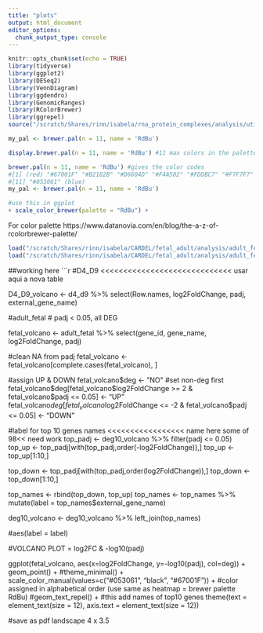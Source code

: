 ```yaml
---
title: "plots"
output: html_document
editor_options: 
  chunk_output_type: console
---
```


```r
knitr::opts_chunk$set(echo = TRUE)
library(tidyverse)
library(ggplot2)
library(DESeq2)
library(VennDiagram)
library(ggdendro)
library(GenomicRanges)
library(RColorBrewer)
library(ggrepel)
source("/scratch/Shares/rinn/isabela/rna_protein_complexes/analysis/util/_plot_theme.R")

my_pal <- brewer.pal(n = 11, name = 'RdBu')
```


```r
display.brewer.pal(n = 11, name = 'RdBu') #11 max colors in the palette

brewer.pal(n = 11, name = 'RdBu') #gives the color codes
#[1] (red) "#67001F" "#B2182B" "#D6604D" "#F4A582" "#FDDBC7" "#F7F7F7" "#D1E5F0" "#92C5DE" "#4393C3" #"#2166AC"
#[11] "#053061" (blue)
my_pal <- brewer.pal(n = 11, name = 'RdBu')

#use this in ggplot
+ scale_color_brewer(palette = "RdBu") +
```

For color palette https://www.datanovia.com/en/blog/the-a-z-of-rcolorbrewer-palette/

```r
load("/scratch/Shares/rinn/isabela/CARDEL/fetal_adult/analysis/adult_fetal.RData")
load("/scratch/Shares/rinn/isabela/CARDEL/fetal_adult/analysis/adult_fetal_d4_d9_results.RData")
```

##working here
```r

#D4_D9 <<<<<<<<<<<<<<<<<<<<<<<<<<<<< usar aqui a nova table

D4_D9_volcano <- d4_d9 %>%
  select(Row.names, log2FoldChange, padj, external_gene_name)


#adult_fetal
# padj < 0.05, all DEG

fetal_volcano <- adult_fetal %>%
  select(gene_id, gene_name, log2FoldChange, padj)

#clean NA from padj
fetal_volcano <- fetal_volcano[complete.cases(fetal_volcano), ]

#assign UP & DOWN
fetal_volcano$deg <- "NO" #set non-deg first
fetal_volcano$deg[fetal_volcano$log2FoldChange >= 2 & fetal_volcano$padj <= 0.05] <- "UP"
fetal_volcano$deg[fetal_volcano$log2FoldChange <= -2 & fetal_volcano$padj <= 0.05] <- "DOWN"

#label for top 10 genes names <<<<<<<<<<<<<<<<< name here some of 98<< need work
top_padj <- deg10_volcano %>%
  filter(padj <= 0.05)
top_up <- top_padj[with(top_padj,order(-log2FoldChange)),]
top_up <- top_up[1:10,]

top_down <- top_padj[with(top_padj,order(log2FoldChange)),]
top_down <- top_down[1:10,]

top_names <- rbind(top_down, top_up)
top_names <- top_names %>%
  mutate(label = top_names$external_gene_name)

deg10_volcano <- deg10_volcano %>%
  left_join(top_names)

#aes(label = label)

#VOLCANO PLOT = log2FC & -log10(padj)

ggplot(fetal_volcano, aes(x=log2FoldChange, y=-log10(padj), col=deg)) + 
  geom_point() +
  #theme_minimal() +
  scale_color_manual(values=c("#053061", "black", "#67001F")) + #color assigned in alphabetical order (use same as heatmap = brewer palette RdBu)
  #geom_text_repel() + #this add names of top10 genes
  theme(text = element_text(size = 12), axis.text = element_text(size = 12))  

#save as pdf landscape 4 x 3.5
